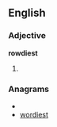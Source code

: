 ==English==

===Adjective===
'''rowdiest'''

# {{superlative of|[[rowdy]]}}

===Anagrams===
* {{alphagram|deiorstw}}
* [[wordiest#English|wordiest]]